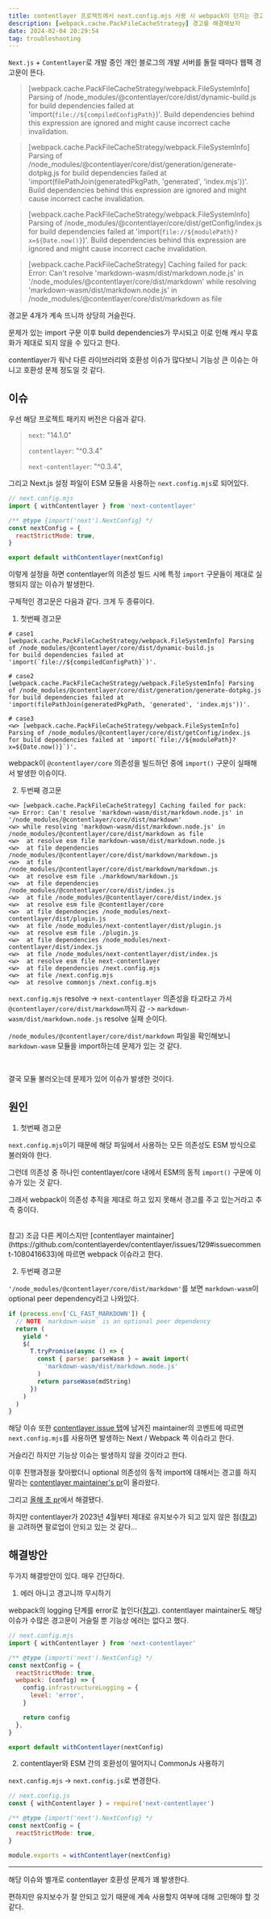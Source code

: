 ```yaml
---
title: contentlayer 프로젝트에서 next.config.mjs 사용 시 webpack이 던지는 경고 해결하기
description: [webpack.cache.PackFileCacheStrategy] 경고를 해결해보자
date: 2024-02-04 20:29:54
tag: troubleshooting
---
```


`Next.js` + `Contentlayer`로 개발 중인 개인 블로그의 개발 서버를 돌릴 때마다 웹팩 경고문이 뜬다.

> [webpack.cache.PackFileCacheStrategy/webpack.FileSystemInfo] Parsing of /node_modules/@contentlayer/core/dist/dynamic-build.js
> for build dependencies failed at 'import(`file://${compiledConfigPath}`)'.
> Build dependencies behind this expression are ignored and might cause incorrect cache invalidation.

> [webpack.cache.PackFileCacheStrategy/webpack.FileSystemInfo] Parsing of /node_modules/@contentlayer/core/dist/generation/generate-dotpkg.js
> for build dependencies failed at 'import(filePathJoin(generatedPkgPath, 'generated', 'index.mjs'))'.
> Build dependencies behind this expression are ignored and might cause incorrect cache invalidation.

> [webpack.cache.PackFileCacheStrategy/webpack.FileSystemInfo] Parsing of /node_modules/@contentlayer/core/dist/getConfig/index.js
> for build dependencies failed at 'import(`file://${modulePath}?x=${Date.now()}`)'.
> Build dependencies behind this expression are ignored and might cause incorrect cache invalidation.

> [webpack.cache.PackFileCacheStrategy] Caching failed for pack:
> Error: Can't resolve 'markdown-wasm/dist/markdown.node.js' in '/node_modules/@contentlayer/core/dist/markdown'
> while resolving 'markdown-wasm/dist/markdown.node.js' in /node_modules/@contentlayer/core/dist/markdown as file

경고문 4개가 계속 뜨니까 상당히 거슬린다.

문제가 있는 import 구문 이후 build dependencies가 무시되고
이로 인해 캐시 무효화가 제대로 되지 않을 수 있다고 한다.

contentlayer가 워낙 다른 라이브러리와 호환성 이슈가 많다보니 기능상 큰 이슈는 아니고 호환성 문제 정도일 것 같다.

## 이슈

우선 해당 프로젝트 패키지 버전은 다음과 같다.

> `next`: "14.1.0"
>
> `contentlayer`: "^0.3.4"
>
> `next-contentlayer`: "^0.3.4",

그리고 Next.js 설정 파일이 ESM 모듈을 사용하는 `next.config.mjs`로 되어있다.

```js
// next.config.mjs
import { withContentlayer } from 'next-contentlayer'

/** @type {import('next').NextConfig} */
const nextConfig = {
  reactStrictMode: true,
}

export default withContentlayer(nextConfig)
```

이렇게 설정을 하면 contentlayer의 의존성 빌드 시에 특정 `import` 구문들이 제대로 실행되지 않는 이슈가 발생한다.

구체적인 경고문은 다음과 같다. 크게 두 종류이다.

1. 첫번째 경고문

```shell
# case1
[webpack.cache.PackFileCacheStrategy/webpack.FileSystemInfo] Parsing of /node_modules/@contentlayer/core/dist/dynamic-build.js
for build dependencies failed at 'import(`file://${compiledConfigPath}`)'.

# case2
[webpack.cache.PackFileCacheStrategy/webpack.FileSystemInfo] Parsing of /node_modules/@contentlayer/core/dist/generation/generate-dotpkg.js
for build dependencies failed at 'import(filePathJoin(generatedPkgPath, 'generated', 'index.mjs'))'.

# case3
<w> [webpack.cache.PackFileCacheStrategy/webpack.FileSystemInfo] Parsing of /node_modules/@contentlayer/core/dist/getConfig/index.js
for build dependencies failed at 'import(`file://${modulePath}?x=${Date.now()}`)'.
```

webpack이 `@contentlayer/core` 의존성을 빌드하던 중에 `import()` 구문이 실패해서 발생한 이슈이다.

2. 두번째 경고문

```shell
<w> [webpack.cache.PackFileCacheStrategy] Caching failed for pack:
<w> Error: Can't resolve 'markdown-wasm/dist/markdown.node.js' in '/node_modules/@contentlayer/core/dist/markdown'
<w> while resolving 'markdown-wasm/dist/markdown.node.js' in /node_modules/@contentlayer/core/dist/markdown as file
<w>  at resolve esm file markdown-wasm/dist/markdown.node.js
<w>  at file dependencies /node_modules/@contentlayer/core/dist/markdown/markdown.js
<w>  at file /node_modules/@contentlayer/core/dist/markdown/markdown.js
<w>  at resolve esm file ./markdown/markdown.js
<w>  at file dependencies /node_modules/@contentlayer/core/dist/index.js
<w>  at file /node_modules/@contentlayer/core/dist/index.js
<w>  at resolve esm file @contentlayer/core
<w>  at file dependencies /node_modules/next-contentlayer/dist/plugin.js
<w>  at file /node_modules/next-contentlayer/dist/plugin.js
<w>  at resolve esm file ./plugin.js
<w>  at file dependencies /node_modules/next-contentlayer/dist/index.js
<w>  at file /node_modules/next-contentlayer/dist/index.js
<w>  at resolve esm file next-contentlayer
<w>  at file dependencies /next.config.mjs
<w>  at file /next.config.mjs
<w>  at resolve commonjs /next.config.mjs
```

`next.config.mjs` resolve -> `next-contentlayer` 의존성을 타고타고 가서 `@contentlayer/core/dist/markdown`까지 감
-> `markdown-wasm/dist/markdown.node.js` resolve 실패 순이다.

`/node_modules/@contentlayer/core/dist/markdown` 파일을 확인해보니 `markdown-wasm` 모듈을 import하는데 문제가 있는 것 같다.

<br />

결국 모듈 불러오는데 문제가 있어 이슈가 발생한 것이다.

## 원인

1. 첫번째 경고문

`next.config.mjs`이기 때문에 해당 파일에서 사용하는 모든 의존성도 ESM 방식으로 불러와야 한다.

그런데 의존성 중 하나인 contentlayer/core 내에서 ESM의 동적 `import()` 구문에 이슈가 있는 것 같다.

그래서 webpack이 의존성 추적을 제대로 하고 있지 못해서 경고를 주고 있는거라고 추측 중이다.

<br />
참고) 조금 다른 케이스지만 [contentlayer maintainer](https://github.com/contentlayerdev/contentlayer/issues/129#issuecomment-1080416633)에
따르면 webpack 이슈라고 한다.

2. 두번째 경고문

`'/node_modules/@contentlayer/core/dist/markdown'`를 보면 `markdown-wasm`이 optional peer dependency라고 나와있다.

```js {2, 8}
if (process.env['CL_FAST_MARKDOWN']) {
  // NOTE `markdown-wasm` is an optional peer dependency
  return (
    yield *
    $(
      T.tryPromise(async () => {
        const { parse: parseWasm } = await import(
          'markdown-wasm/dist/markdown.node.js'
        )
        return parseWasm(mdString)
      })
    )
  )
}
```

해당 이슈 또한 [contentlayer issue 탭](https://github.com/contentlayerdev/contentlayer/issues/313)에 남겨진 maintainer의 코멘트에 따르면 `next.config.mjs`를 사용하면 발생하는 Next / Webpack 쪽 이슈라고 한다.

거슬리긴 하지만 기능상 이슈는 발생하지 않을 것이라고 한다.

이후 진행과정을 찾아봤더니 optional 의존성의 동적 import에 대해서는 경고를 하지 말라는 [contentlayer maintainer's pr](https://github.com/webpack/webpack/pull/15688)이 올라왔다.

그리고 [올해 초 pr](https://github.com/webpack/webpack/pull/17924)에서 해결됐다.

하지만 contentlayer가 2023년 4월부터 제대로 유지보수가 되고 있지 않은 점([참고](https://github.com/contentlayerdev/contentlayer/issues/429))을 고려하면 팔로업이 안되고 있는 것 같다...

## 해결방안

두가지 해결방안이 있다. 매우 간단하다.

1. 에러 아니고 경고니까 무시하기

webpack의 logging 단계를 error로 높인다([참고](https://github.com/vercel/next.js/discussions/30870#discussioncomment-1862620)). contentlayer maintainer도 해당 이슈가 수많은 경고문이 거슬릴 뿐 기능상 에러는 없다고 했다.

```js {7-12}
// next.config.mjs
import { withContentlayer } from 'next-contentlayer'

/** @type {import('next').NextConfig} */
const nextConfig = {
  reactStrictMode: true,
  webpack: (config) => {
    config.infrastructureLogging = {
      level: 'error',
    }

    return config
  },
}

export default withContentlayer(nextConfig)
```

2. contentlayer와 ESM 간의 호환성이 떨어지니 CommonJs 사용하기

`next.config.mjs` -> `next.config.js`로 변경한다.

```js
// next.config.js
const { withContentlayer } = require('next-contentlayer')

/** @type {import('next').NextConfig} */
const nextConfig = {
  reactStrictMode: true,
}

module.exports = withContentlayer(nextConfig)
```

<hr />

해당 이슈와 별개로 contentlayer 호환성 문제가 꽤 발생한다.

편하지만 유지보수가 잘 안되고 있기 때문에 계속 사용할지 여부에 대해 고민해야 할 것 같다.
